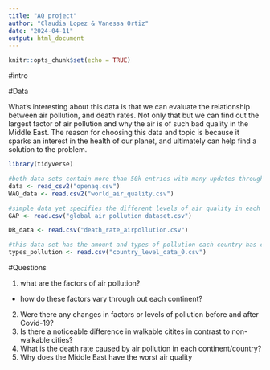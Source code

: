 ```yaml
---
title: "AQ project"
author: "Claudia Lopez & Vanessa Ortiz"
date: "2024-04-11"
output: html_document
---
```


```r
knitr::opts_chunk$set(echo = TRUE)
```

#intro



#Data 

What’s interesting about this data is that we can evaluate the relationship between air pollution, and death rates. Not only that but we can find out the largest factor of air pollution and why the air is of such bad quality in the Middle East. The reason for choosing this data and topic is because it sparks an interest in the health of our planet, and ultimately can help find a solution to the problem.

```r
library(tidyverse)

#both data sets contain more than 50k entries with many updates throughout a singular year
data <- read_csv2("openaq.csv")
WAQ_data <- read.csv2("world_air_quality.csv") 

#simple data yet specifies the different levels of air quality in each country 
GAP <- read.csv("global air pollution dataset.csv")

DR_data <- read.csv("death_rate_airpollution.csv")

#this data set has the amount and types of pollution each country has contributed from 2010-2020                 
types_pollution <- read.csv("country_level_data_0.csv")

```



#Questions 

1. what are the factors of air pollution?
 - how do these factors vary through out each continent? 
2. Were there any changes in factors or levels of pollution before and after Covid-19?
3. Is there a noticeable difference in walkable citites in contrast to non-walkable cities?
4. What is the death rate caused by air pollution in each continent/country?
5. Why does the Middle East have the worst air quality 
